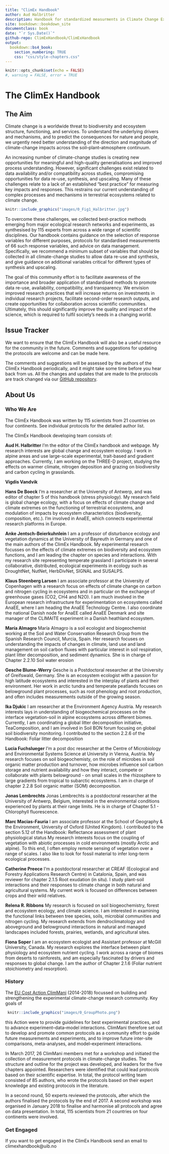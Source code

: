 ```yaml
---
title: "ClimEx Handbook"
author: Aud Halbritter
description: Handbook for standardized measurments in Climate Change Experiments 
site: bookdown::bookdown_site
documentclass: book
date: "`r Sys.Date()`"
github-repo: ClimExHandbook/ClimExHandbook
output:
  bookdown::bs4_book:
    section_numbering: TRUE
    css: "css/style-chapters.css"
---
```


```r
knitr::opts_chunk$set(echo = FALSE)
#, warning = FALSE, error = TRUE
```


# The ClimEx Handbook {-}

## The Aim {-}

Climate change is a worldwide threat to biodiversity and ecosystem structure, functioning, and services. To understand the underlying drivers and mechanisms, and to predict the consequences for nature and people, we urgently need better understanding of the direction and magnitude of climate-change impacts across the soil–plant–atmosphere continuum.

An increasing number of climate-change studies is creating new opportunities for meaningful and high-quality generalisations and improved process understanding. However, significant challenges exist related to data availability and/or compatibility across studies, compromising opportunities for data re-use, synthesis, and upscaling. Many of these challenges relate to a lack of an established “best practice” for measuring key impacts and responses. This restrains our current understanding of complex processes and mechanisms in terrestrial ecosystems related to climate change.

```r
knitr::include_graphics("images/0_Fig1_Halbritter.jpg")
```


To overcome these challenges, we collected best-practice methods emerging from major ecological research networks and experiments, as synthesised by 115 experts from across a wide range of scientific disciplines. Our handbook contains guidance on the selection of response variables for different purposes, protocols for standardised measurements of 66 such response variables, and advice on data management. Specifically, we recommend a minimum subset of variables that should be collected in all climate-change studies to allow data re-use and synthesis, and give guidance on additional variables critical for different types of synthesis and upscaling.

The goal of this community effort is to facilitate awareness of the importance and broader application of standardised methods to promote data re-use, availability, compatibility, and transparency. We envision improved research practices that will increase returns on investments in individual research projects, facilitate second-order research outputs, and create opportunities for collaboration across scientific communities. Ultimately, this should significantly improve the quality and impact of the science, which is required to fulfil society’s needs in a changing world.


## Issue Tracker {-}

We want to ensure that the ClimEx Handbook will also be a useful resource for the community in the future. 
Comments and suggestions for updating the protocols are welcome and can be made here.

The comments and suggestions will be assessed by the authors of the ClimEx Handbook periodically, and it might take some time before you hear back from us. 
All the changes and updates that are made to the protocols are track changed via our [GitHub repository](https://github.com/ClimExHandbook/ClimExHandbook/issues).


## About Us {-}


### Who We Are {-}

The ClimEx Handbook was written by 115 scientists from 21 countries on four continents. See individual protocols for the detailed author list.

The ClimEx Handbook developing team consists of:

**Aud H. Halbritter**
I'm the editor of the ClimEx handbook and webpage. My research interests are global change and ecosystem ecology. I work in alpine areas and use large-scale experimental, trait-based and gradient approaches. Currently, I am working on the THREE-D project, studying the effects on warmer climate, nitrogen deposition and grazing on biodiversity and carbon cycling in grasslands.

**Vigdis Vandvik**

**Hans De Boeck**
I'm a researcher at the University of Antwerp, and was editor of chapter 5 of this handbook (stress physiology). My research field is global change ecology, with a focus on effects of climate change and climate extremes on the functioning of terrestrial ecosystems, and modulation of impacts by ecosystem characteristics (biodiversity, composition, etc.). I'm involved in AnaEE, which connects experimental research platforms in Europe.

**Anke Jentsch-Beierkuhnlein**
I am a professor of disturbance ecology and vegetation dynamics at the University of Bayreuth in Germany and one of the main authors of the ClimEx Handbook. My experimental research focusses on the effects of climate extremes on biodiversity and ecosystem functions, and I am leading the chapter on species and interactions. With my research site representing temperate grassland I participate in several collaborative, distributed, ecological experiments in ecology such as DroughtNet, NutNet, HerbDivNet, SIGNAL and SUSALPS.

**Klaus Steenberg Larsen**
I am associate professor at the University of Copenhagen with a research focus on effects of climate change on carbon and nitrogen cycling in ecosystems and in particular on the exchange of greenhouse gases (CO2, CH4 and N2O). I am much involved in the European research infrastructure for experimentation on ecosystems called AnaEE, where I am heading the AnaEE Technology Centre. I also coordinate the national Danish node for AnaEE called AnaEE Denmark and site manager of the CLIMAITE experiment in a Danish heathland ecosystem.

**María Almagro**
María Almagro is a soil ecologist and biogeochemist working at the Soil and Water Conservation Research Group from the Spanish Research Council, Murcia, Spain. Her research focuses on understanding the impacts of changes in climate, land use and land management on soil carbon fluxes with particular interest in soil respiration, plant litter decomposition, and sediment dynamics. She is in charge of Chapter 2.2.10 Soil water erosion

**Gesche Blume-Werry**
Gesche is a Postdoctoral researcher at the University of Greifswald, Germany. She is an ecosystem ecologist with a passion for high latitude ecosystems and interested in the interplay of plants and their environment. Her work in arctic tundra and temperate peatlands focuses on belowground plant processes, such as root phenology and root production, and often includes measurements outside of the growing season.

**Ika Djukic**
I am researcher at the Environment Agency Austria. My research interests lays in understanding of biogeochemical processes on the interface vegetation-soil in alpine ecosystems across different biomes. Currently, I am coordinating a global litter decomposition initiative, TeaComposition, and I am involved in Soil BON forum focusing on global soil biodiversity monitoring. I contributed to the section 2.2.6 of the Handbook: Foliar litter decomposition

**Lucia Fuchslueger**
I'm a post doc researcher at the Centre of Microbiology and Environmental Systems Science at University in Vienna, Austria. My research focuses on soil biogeochemisty, on the role of microbes in soil organic matter production and turnover, how microbes influence soil carbon storage and nutrient availability and how they interact, compete or collaborate with plants belowground - on small scales in the rhizosphere to large gradients from tropical to subarctic ecosystems. I am in charge of chapter 2.2.8 Soil organic matter (SOM) decomposition.

**Jonas Lembrechts**
Jonas Lembrechts is a postdoctoral researcher at the University of Antwerp, Belgium, interested in the environmental conditions experienced by plants at their range limits. He is in charge of Chapter 5.1 - Chlorophyll fluorescence.

**Marc Macias-Fauria**
I am associate professor at the School of Geography & the Environment, University of Oxford (United Kingdom). I contributed to the section 5.12 of the Handbook: Reflectance assessment of plant physiological status My research interests focus on the coupling of vegetation with abiotic processes in cold environments (mostly Arctic and alpine). To this end, I often employ remote sensing of vegetation over a range of scales. I also like to look for fossil material to infer long-term ecological processes.

**Catherine Preece**
I'm a postdoctoral researcher at CREAF (Ecological and Forestry Applications Research Centre) in Catalonia, Spain, and was reviewer for chapter 2.1.5 Root exudation (in situ). I study plant-soil interactions and their responses to climate change in both natural and agricultural systems. My current work is focused on differences between crops and their wild relatives.

**Relena R. Ribbons**
My research is focused on soil biogeochemistry, forest and ecosystem ecology, and climate science. I am interested in examining the functional links between tree species, soils, microbial communities and nitrogen cycling. My research extends from dendroclimatology and aboveground and belowground interactions in natural and managed landscapes included forests, prairies, wetlands, and agricultural sites.

**Fiona Soper**
I am an ecosystem ecologist and Assistant professor at McGill University, Canada. My research explores the interface between plant physiology and ecosystem nutrient cycling. I work across a range of biomes from deserts to rainforests, and am especially fascinated by drivers and responses to global change. I am the author of Chapter 2.1.6 (Foliar nutrient stoichiometry and resorption).


### History {-}

The [EU Cost Action ClimMani](https://www.cost.eu/actions/ES1308/) (2014-2018) focussed on building and strengthening the experimental climate-change research community. Key goals of

```r
 knitr::include_graphics("images/0_GroupPhoto.png")

```

this Action were to provide guidelines for best experimental practices, and to advance experiment–data–model interactions. ClimMani therefore set out to develop and promote common protocols as a community effort to guide future measurements and experiments, and to improve future inter-site comparisons, meta-analyses, and model–experiment interactions.

In March 2017, 26 ClimMani members met for a workshop and initiated the collection of measurement protocols in climate-change studies. The structure and outline for the project was developed, and leaders for the five chapters appointed. Researchers were identified that could lead protocols based on their scientific expertise. In total, the protocol writing team consisted of 85 authors, who wrote the protocols based on their expert knowledge and existing protocols in the literature.

In a second round, 50 experts reviewed the protocols, after which the authors finalised the protocols by the end of 2017. A second workshop was organised in January 2018 to finalise and harmonise all protocols and agree on data presentation. In total, 115 scientists from 21 countries on four continents were involved.


### Get Engaged {-}

If you want to get engaged in the ClimEx Handbook send an email to climexhandbook@uib.no
